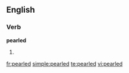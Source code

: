 
==English==

===Verb===
'''pearled'''

# {{past of|[[pearl]]}}

{{anagrams:en/adeelpr}}
[[fr:pearled]]
[[simple:pearled]]
[[te:pearled]]
[[vi:pearled]]